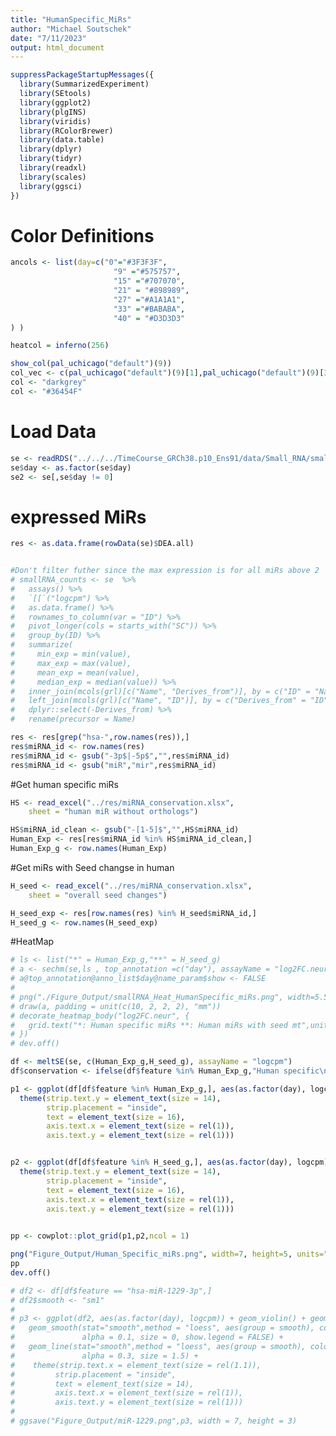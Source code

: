 ```yaml
---
title: "HumanSpecific_MiRs"
author: "Michael Soutschek"
date: "7/11/2023"
output: html_document
---
```





```r
suppressPackageStartupMessages({
  library(SummarizedExperiment)
  library(SEtools)
  library(ggplot2)
  library(plgINS)
  library(viridis)
  library(RColorBrewer)
  library(data.table)
  library(dplyr)
  library(tidyr)
  library(readxl)
  library(scales)
  library(ggsci)
})
```


# Color Definitions
```r
ancols <- list(day=c("0"="#3F3F3F",
                       "9" ="#575757",
                       "15" ="#707070",
                       "21" = "#898989",
                       "27" ="#A1A1A1",
                       "33" ="#BABABA",
                       "40" = "#D3D3D3" 
) )

heatcol = inferno(256)
```

```r
show_col(pal_uchicago("default")(9))
col_vec <- c(pal_uchicago("default")(9)[1],pal_uchicago("default")(9)[3],pal_uchicago("default")(9)[5])
col <- "darkgrey"
col <- "#36454F"
```


# Load Data
```r
se <- readRDS("../../../TimeCourse_GRCh38.p10_Ens91/data/Small_RNA/smallRNA_oasis.DEA.SE.rds")
se$day <- as.factor(se$day)
se2 <- se[,se$day != 0]
```

# expressed MiRs
```r
res <- as.data.frame(rowData(se)$DEA.all)


#Don't filter futher since the max expression is for all miRs above 2
# smallRNA_counts <- se  %>%
#   assays() %>%
#   `[[`("logcpm") %>%
#   as.data.frame() %>%
#   rownames_to_column(var = "ID") %>%
#   pivot_longer(cols = starts_with("SC")) %>%
#   group_by(ID) %>%
#   summarize(
#     min_exp = min(value),
#     max_exp = max(value),
#     mean_exp = mean(value),
#     median_exp = median(value)) %>%
#   inner_join(mcols(grl)[c("Name", "Derives_from")], by = c("ID" = "Name"), copy=TRUE) %>%
#   left_join(mcols(grl)[c("Name", "ID")], by = c("Derives_from" = "ID"), copy=TRUE) %>%
#   dplyr::select(-Derives_from) %>%
#   rename(precursor = Name)

res <- res[grep("hsa-",row.names(res)),]
res$miRNA_id <- row.names(res)
res$miRNA_id <- gsub("-3p$|-5p$","",res$miRNA_id)
res$miRNA_id <- gsub("miR","mir",res$miRNA_id)
```

#Get human specific miRs
```r
HS <- read_excel("../res/miRNA_conservation.xlsx", 
    sheet = "human miR without orthologs")

HS$miRNA_id_clean <- gsub("-[1-5]$","",HS$miRNA_id)
Human_Exp <- res[res$miRNA_id %in% HS$miRNA_id_clean,]
Human_Exp_g <- row.names(Human_Exp)
```



#Get miRs with Seed changse in human
```r
H_seed <- read_excel("../res/miRNA_conservation.xlsx", 
    sheet = "overall seed changes")

H_seed_exp <- res[row.names(res) %in% H_seed$miRNA_id,]
H_seed_g <- row.names(H_seed_exp)
```



#HeatMap
```r
# ls <- list("*" = Human_Exp_g,"**" = H_seed_g)
# a <- sechm(se,ls , top_annotation =c("day"), assayName = "log2FC.neur", gaps_at = "day", breaks=TRUE, show_rownames = TRUE,sortRowsOn = NULL, cluster_rows = FALSE, hmcols = heatcol, anno_colors = ancols, show_colnames = FALSE, column_title = "Human Specific miRNAs")
# a@top_annotation@anno_list$day@name_param$show <- FALSE
# 
# png("./Figure_Output/smallRNA_Heat_HumanSpecific_miRs.png", width=5.5, height=2, units="in", res=300)
# draw(a, padding = unit(c(10, 2, 2, 2), "mm"))
# decorate_heatmap_body("log2FC.neur", {
# 	grid.text("*: Human specific miRs **: Human miRs with seed mt",unit(5, "cm"), unit(-2, "cm"))
# })
# dev.off()

```




```r
df <- meltSE(se, c(Human_Exp_g,H_seed_g), assayName = "logcpm")
df$conservation <- ifelse(df$feature %in% Human_Exp_g,"Human specific\nmiRNA","Human miRNA\nwith seed mt.")

p1 <- ggplot(df[df$feature %in% Human_Exp_g,], aes(as.factor(day), logcpm)) + geom_violin() + facet_grid(vars(conservation), vars(feature), scale="free",) + geom_point(aes(color = experiment)) + coord_cartesian(ylim = c(0,NA)) + theme_classic() +scale_color_manual(values = col_vec) + xlab("day") +
  theme(strip.text.y = element_text(size = 14),
        strip.placement = "inside",
        text = element_text(size = 16), 
        axis.text.x = element_text(size = rel(1)),
        axis.text.y = element_text(size = rel(1)))


p2 <- ggplot(df[df$feature %in% H_seed_g,], aes(as.factor(day), logcpm)) + geom_violin() + facet_grid(vars(conservation), vars(feature), scale="free",) + geom_point(aes(color = experiment)) + coord_cartesian(ylim = c(0,NA)) + theme_classic() +scale_color_manual(values = col_vec) + xlab("day") +
  theme(strip.text.y = element_text(size = 14),
        strip.placement = "inside",
        text = element_text(size = 16), 
        axis.text.x = element_text(size = rel(1)),
        axis.text.y = element_text(size = rel(1)))

 
pp <- cowplot::plot_grid(p1,p2,ncol = 1)

png("Figure_Output/Human_Specific_miRs.png", width=7, height=5, units="in", res=300)
pp
dev.off()

```


```r
# df2 <- df[df$feature == "hsa-miR-1229-3p",]
# df2$smooth <- "sm1"
# 
# p3 <- ggplot(df2, aes(as.factor(day), logcpm)) + geom_violin() + geom_point(aes(color = experiment)) + coord_cartesian(ylim = c(0,NA)) + theme_classic() +scale_color_manual(values = col_vec) + xlab("day") +
#   geom_smooth(stat="smooth",method = "loess", aes(group = smooth), color = col,
#               alpha = 0.1, size = 0, show.legend = FALSE) +
#   geom_line(stat="smooth",method = "loess", aes(group = smooth), color = col,
#               alpha = 0.3, size = 1.5) +
#    theme(strip.text.x = element_text(size = rel(1.1)),
#         strip.placement = "inside",
#         text = element_text(size = 14), 
#         axis.text.x = element_text(size = rel(1)),
#         axis.text.y = element_text(size = rel(1)))
# 
# ggsave("Figure_Output/miR-1229.png",p3, width = 7, height = 3)

```

















